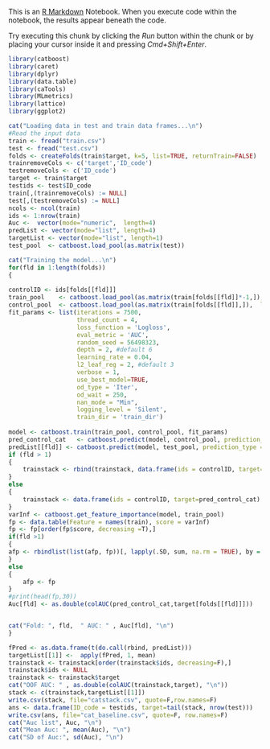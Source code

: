 This is an [R Markdown](http://rmarkdown.rstudio.com) Notebook. When you execute code within the notebook, the results appear beneath the code. 

Try executing this chunk by clicking the *Run* button within the chunk or by placing your cursor inside it and pressing *Cmd+Shift+Enter*. 

```{r echo= True, warning=FALSE}
library(catboost)
library(caret)
library(dplyr)
library(data.table)
library(caTools)
library(MLmetrics)
library(lattice)
library(ggplot2)
```
```{r}

cat("Loading data in test and train data frames...\n")
#Read the input data
train <- fread("train.csv")
test <- fread("test.csv")
folds <- createFolds(train$target, k=5, list=TRUE, returnTrain=FALSE)
trainremoveCols <- c('target','ID_code')
testremoveCols <- c('ID_code')
target <- train$target
testids <- test$ID_code
train[,(trainremoveCols) := NULL]
test[,(testremoveCols) := NULL]
ncols <- ncol(train)
ids <- 1:nrow(train)
Auc <-  vector(mode="numeric",  length=4)
predList <- vector(mode="list", length=4)
targetList <- vector(mode="list", length=1)
test_pool  <- catboost.load_pool(as.matrix(test))
```

```{r}
cat("Training the model...\n")
for(fld in 1:length(folds))
{
 
controlID <- ids[folds[[fld]]]
train_pool    <- catboost.load_pool(as.matrix(train[folds[[fld]]*-1,]), label = as.matrix(target[folds[[fld]]*-1]))
control_pool  <- catboost.load_pool(as.matrix(train[folds[[fld]],]),  label = as.matrix(target[folds[[fld]]]))
fit_params <- list(iterations = 7500,
                   thread_count = 4,
                   loss_function = 'Logloss',
                   eval_metric = 'AUC',
		           random_seed = 56498323,
                   depth = 2, #default 6
                   learning_rate = 0.04,
                   l2_leaf_reg = 2, #default 3
		           verbose = 1,
		           use_best_model=TRUE,
                   od_type = 'Iter',
                   od_wait = 250,
		           nan_mode = "Min",
                   logging_level = 'Silent',
                   train_dir = 'train_dir')
                   
model <- catboost.train(train_pool, control_pool, fit_params)
pred_control_cat   <- catboost.predict(model, control_pool, prediction_type ="Probability", thread_count=4)
predList[[fld]] <- catboost.predict(model, test_pool, prediction_type ="Probability", thread_count=4)
if (fld > 1)
{
    trainstack <- rbind(trainstack, data.frame(ids = controlID, target=pred_control_cat))
}
else
{
    trainstack <- data.frame(ids = controlID, target=pred_control_cat)
}
varInf <- catboost.get_feature_importance(model, train_pool)
fp <- data.table(Feature = names(train), score = varInf)
fp <- fp[order(fp$score, decreasing =T),]
if(fld >1)
{
afp <- rbindlist(list(afp, fp))[, lapply(.SD, sum, na.rm = TRUE), by = Feature ]
}
else
{
    afp <- fp
}
#print(head(fp,30))
Auc[fld] <- as.double(colAUC(pred_control_cat,target[folds[[fld]]]))


cat("Fold: ", fld,  " AUC: " , Auc[fld], "\n")
}
```
```{r}
fPred <- as.data.frame(t(do.call(rbind, predList)))
targetList[[1]] <-  apply(fPred, 1, mean)
trainstack <- trainstack[order(trainstack$ids, decreasing=F),]
trainstack$ids <- NULL
trainstack <- trainstack$target
cat("OOF AUC: " , as.double(colAUC(trainstack,target), "\n"))
stack <- c(trainstack,targetList[[1]])
write.csv(stack, file="catstack.csv", quote=F,row.names=F)
ans <- data.frame(ID_code = testids, target=tail(stack, nrow(test)))
write.csv(ans, file="cat_baseline.csv", quote=F, row.names=F)
cat("Auc list", Auc, "\n")
cat("Mean Auc: ", mean(Auc), "\n")
cat("SD of Auc:", sd(Auc), "\n")
```